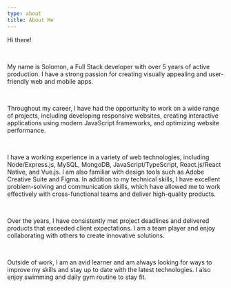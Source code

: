 ```yaml
---
type: about
title: About Me
---
```


Hi there!

<br />

My name is Solomon, a Full Stack developer with over 5 years of active production.
I have a strong passion for creating visually appealing and user-friendly web and mobile apps.

<br />

Throughout my career, I have had the opportunity to work on a wide range of projects, including developing
responsive websites, creating interactive applications using modern JavaScript frameworks, and optimizing website performance.

<br />

I have a working experience in a variety of web technologies, including Node/Express.js, MySQL, MongoDB, JavaScript/TypeScript,
React.js/React Native, and Vue.js. I am also familiar with design tools such as Adobe Creative Suite
and Figma. In addition to my technical skills, I have excellent problem-solving
and communication skills, which have allowed me to work effectively with cross-functional
teams and deliver high-quality products.

<br />

Over the years, I have consistently met project deadlines and delivered products
that exceeded client expectations. I am a team player and enjoy collaborating with
others to create innovative solutions.

<br />

Outside of work, I am an avid learner and am always looking for ways to improve my
skills and stay up to date with the latest technologies. I also enjoy swimming and
daily gym routine to stay fit.
